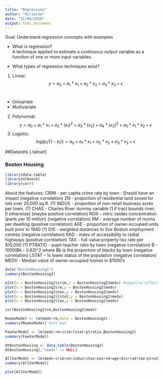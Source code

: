 ```yaml
---
title: "Regression"
author: "Nirzaree"
date: "31/08/2020"
output: html_document
---
```


Goal: Understand regression concepts with examples

* What is regression?   
  A technique applied to estimate a continuous output variable as a function of one or more input variables.

* What types of regression techniques exist? 

1. Linear: $$y = a_0 + a_1*x_1 + a_2*x_2 + a_3*x_3 + \epsilon$$    
  + Univariate  
  + Multivariate  
2. Polynomial: $$y = a_0 + a_1*x_1 + a_2*(x_1)^2 + a_3*(x_2) + a_4*(x_2)^2 + a_5*x_1*x_2 + \epsilon$$
3. Logistic: $$log(p_i/(1-p_i)) = a_0 + a_1*x_1 + a_2*x_2 + a_3*x_3 + \epsilon$$

##Datasets {.tabset}

### Boston Housing 

```r
library(data.table)
library(mlbench)
library(corr)
```

About the features: 
CRIM - per capita crime rate by town : Should have an impact (negative correlation)
ZN - proportion of residential land zoned for lots over 25,000 sq.ft. (?)
INDUS - proportion of non-retail business acres per town. (?)
CHAS - Charles River dummy variable (1 if tract bounds river; 0 otherwise) (maybe positive correlation)
NOX - nitric oxides concentration (parts per 10 million) (negative correlation)
RM - average number of rooms per dwelling (positive correlation)
AGE - proportion of owner-occupied units built prior to 1940 (?)
DIS - weighted distances to five Boston employment centres (negative correlation)
RAD - index of accessibility to radial highways (positive correlation)
TAX - full-value property-tax rate per $10,000 (?)
PTRATIO - pupil-teacher ratio by town (negative correlation)
B - 1000(Bk - 0.63)^2 where Bk is the proportion of blacks by town (negative correlation)
LSTAT - % lower status of the population (negative correlation)
MEDV - Median value of owner-occupied homes in $1000's

```r
data("BostonHousing2")
summary(BostonHousing2)
```

```r
plot(x = BostonHousing2$crim,y = BostonHousing2$medv) #negative effect 
plot(x = BostonHousing2$rm,y = BostonHousing2$medv)
plot(x = BostonHousing2$nox,y = BostonHousing2$medv)
plot(x = BostonHousing2$lstat,y = BostonHousing2$medv)
plot(x = BostonHousing2$tax,y = BostonHousing2$medv)

cor(BostonHousing2$rm,BostonHousing2$medv)

RoomsModel <- lm(medv~rm,data = BostonHousing2)
summary(RoomsModel) #not bad 

FewVarModel <- lm(medv~rm+crim+lstat+ptratio,BostonHousing2)
summary(FewVarModel)

dtBostonHousing <- data.table(BostonHousing2)
dtBostonHousing[,"cmedv" := NULL]

AllVarModel <- lm(medv~crim+zn+indus+chas+nox+rm+age+dis+rad+tax+ptratio+b+lstat,dtBostonHousing)
summary(AllVarModel)

plot(AllVarModel)
```

